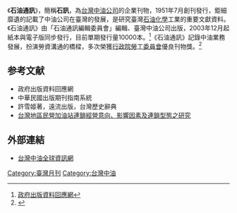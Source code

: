 《'''石油通訊'''》，簡稱'''石訊'''，為[[台灣中油公司|台灣中油公司]]的企業刊物，1951年7月創刊發行，鉅細靡遺的記載了中油公司在臺灣的發展，是研究臺灣[[石油化學|石油化學]]工業的重要文獻資料。《石油通訊》由「石油通訊編輯委員會」編輯、臺灣中油公司出版，2003年12月起紙本與電子版同步發行，目前單期發行量10000本。<ref>[http://open.nat.gov.tw/OpenFront/gpnet/newbook_view.jsp?gpn=2004000006 政府出版資料回應網]{{dead link|date=2018年4月 |bot=InternetArchiveBot |fix-attempted=yes }}</ref>《石油通訊》記錄中油業務發展，扮演勞資溝通的橋樑，多次榮獲[[行政院勞工委員會|行政院勞工委員會]]優良刊物獎。<ref>{{cite book|author=中國石油公司石油通訊編輯委員會|title=《五十年來之中國石油公司》|year=1996|isbn=9789570078220}}</ref>

==参考文献==
{{reflist}}

*政府出版資料回應網
*中華民國出版期刊指南系統
*許雪姬著，遠流出版，台灣歷史辭典
*[https://web.archive.org/web/20071001145113/http://etds.ncl.edu.tw/theabs/site/sh/detail_result.jsp?id=087NDHU0321012 台灣地區民營加油站連鎖經營意向、影響因素及連鎖型態之研究]

==外部連結==
*[https://web.archive.org/web/20070210223514/http://www.cpc.com.tw/ 台灣中油全球資訊網]

[[Category:臺灣月刊|Category:臺灣月刊]]
[[Category:台灣中油|Category:台灣中油]]
{{pub-stub}}
